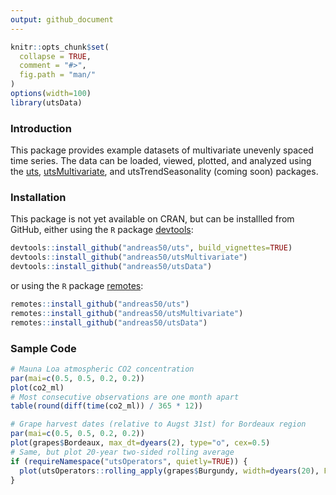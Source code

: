 ```yaml
---
output: github_document
---
```


<!-- README.md is generated from README.Rmd. Please edit that file -->

```r
knitr::opts_chunk$set(
  collapse = TRUE,
  comment = "#>",
  fig.path = "man/"
)
options(width=100)
library(utsData)
```

### Introduction

This package provides example datasets of multivariate unevenly spaced time series. The data can be loaded, viewed, plotted, and analyzed using the [uts](https://github.com/andreas50/uts), [utsMultivariate](https://github.com/andreas50/utsMultivariate), and utsTrendSeasonality (coming soon) packages.


### Installation

This package is not yet available on CRAN, but can be installled from GitHub, either using the `R` package [devtools](https://cran.r-project.org/web/packages/devtools/index.html):

```r
devtools::install_github("andreas50/uts", build_vignettes=TRUE)
devtools::install_github("andreas50/utsMultivariate")
devtools::install_github("andreas50/utsData")
```

or using the `R` package [remotes](https://cran.r-project.org/web/packages/remotes/index.html):

```r
remotes::install_github("andreas50/uts")
remotes::install_github("andreas50/utsMultivariate")
remotes::install_github("andreas50/utsData")
```

### Sample Code

```r
# Mauna Loa atmospheric CO2 concentration
par(mai=c(0.5, 0.5, 0.2, 0.2))
plot(co2_ml)
# Most consecutive observations are one month apart
table(round(diff(time(co2_ml)) / 365 * 12))
```

```r
# Grape harvest dates (relative to Augst 31st) for Bordeaux region
par(mai=c(0.5, 0.5, 0.2, 0.2))
plot(grapes$Bordeaux, max_dt=dyears(2), type="o", cex=0.5)
# Same, but plot 20-year two-sided rolling average
if (requireNamespace("utsOperators", quietly=TRUE)) {
  plot(utsOperators::rolling_apply(grapes$Burgundy, width=dyears(20), FUN=mean, align="center"))
}

```
